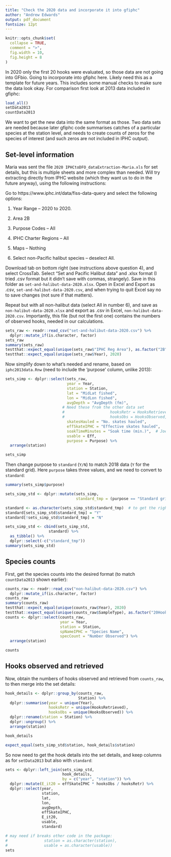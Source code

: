 ```yaml
---
title: "Check the 2020 data and incorporate it into gfiphc"
author: "Andrew Edwards"
output: pdf_document
fontsize: 12pt
---
```


```r
knitr::opts_chunk$set(
  collapse = TRUE,
  comment = ">",
  fig.width = 10,
  fig.height = 8
)
```

In 2020 only the first 20 hooks were evaluated, so those data are not going into
GFbio. Going to incorporate into gfiphc here. Likely need this as a template for
future years. This includes some manual checks to make sure the data look
okay. For comparison first look at 2013 data included in gfiphc:
<!-- Using vignette as a template, and iphc2013data.Rnw -->
```r
load_all()
setData2013
countData2013
```

We want to get the new data into the same format as those. Two data sets are
needed because later gfiphc code summarises catches of a particular species at the
station level, and needs to create counts of zeros for the species of interest
(and such zeros are not included in IPHC output).

## Set-level information

Maria was sent the file `2020 IPHCtoDFO_dataExtraction-Maria.xls` for set
details, but this is multiple sheets and more complex than needed. Will try
extracting directly from IPHC website (which they want us to do in the future
anyway), using the following instructions:

Go to https://www.iphc.int/data/fiss-data-query and select the following options:

1. Year Range -- 2020 to 2020.

2. Area 2B

3. Purpose Codes -- All

4. IPHC Charter Regions -- All

5. Maps -- Nothing

6. Select non-Pacific halibut species -- deselect All.

Download tab on bottom right (see instructions above question 4), and select
CrossTab. Select "Set and Pacific Halibut data" and .xlsx format (I tried .csv
format but it didn't save with commas, strangely). Save in this
folder as `set-and-halibut-data-2020.xlsx`. Open in Excel and Export as .csv, `set-and-halibut-data-2020.csv`,
and when trying to quit Excel say no to save changes (not sure if that matters).

Repeat but with all non-halibut data (select All in number 6), and save as
`non-halibut-data-2020.xlsx` and export as .csv in Excel,
`non-halibut-data-2020.csv`. Importantly, this file
(but not the first one) contains the numbers of observed hooks, needed in our
calculations.

```r
sets_raw <- readr::read_csv("set-and-halibut-data-2020.csv") %>%
  dplyr::mutate_if(is.character, factor)
sets_raw
summary(sets_raw)
testthat::expect_equal(unique(sets_raw$"IPHC Reg Area"), as.factor("2B")) # Check just BC
testthat::expect_equal(unique(sets_raw$Year), 2020)
```

Now simplify down to what's needed and rename, based on `iphc2013data.Rnw` (need
to include the 'purpose' column, unlike 2013):
```r

sets_simp <- dplyr::select(sets_raw,
                           year = Year,
                           station = Station,
                           lat = "MidLat fished",
                           lon = "MidLon fished",
                           avgDepth = "AvgDepth (fm)",
                         # Need these from the other data set
                         #                    hooksRetr = HooksRetrieved,
                         #                    hooksObs = HooksObserved,
                           skatesHauled = "No. skates hauled",
                           effSkateIPHC = "Effective skates hauled",
                           soakTimeMinutes = "Soak time (min.)",  # Joe might want
                           usable = Eff,
                           purpose = Purpose) %>%
  arrange(station)

sets_simp
```

Then change purpose to `standard` (`Y/N`) to match 2018 data (`Y` for the
standard grid). Here `purpose` takes three values, and we need to convert to
`standard`:
```r
summary(sets_simp$purpose)

sets_simp_std <- dplyr::mutate(sets_simp,
                               standard_tmp = (purpose == "Standard grid"))

standard <- as.character(sets_simp_std$standard_tmp)  # to get the right length
standard[sets_simp_std$standard_tmp] = "Y"
standard[!sets_simp_std$standard_tmp] = "N"

sets_simp_std <- cbind(sets_simp_std,
                   standard) %>%
  as_tibble() %>%
  dplyr::select(-c("standard_tmp"))
summary(sets_simp_std)
```

## Species counts

First, get the species counts into the desired format (to match `countData2013` shown earlier):
```r
counts_raw <- readr::read_csv("non-halibut-data-2020.csv") %>%
  dplyr::mutate_if(is.character, factor)
counts_raw
summary(counts_raw)
testthat::expect_equal(unique(counts_raw$Year), 2020)
testthat::expect_equal(unique(counts_raw$SampleType), as.factor("20Hook"))
counts <- dplyr::select(counts_raw,
                        year = Year,
                        station = Station,
                        spNameIPHC = "Species Name",
                        specCount = "Number Observed") %>%
  arrange(station)

counts
```

## Hooks observed and retrieved

Now, obtain the numbers of hooks observed and retrieved from `counts_raw`, to
then merge into the set details:
```r
hook_details <- dplyr::group_by(counts_raw,
                                Station) %>%
  dplyr::summarise(year = unique(Year),
                   hooksRetr = unique(HooksRetrieved),
                   hooksObs = unique(HooksObserved)) %>%
  dplyr::rename(station = Station) %>%
  dplyr::ungroup() %>%
  arrange(station)

hook_details

expect_equal(sets_simp_std$station, hook_details$station)
```

So now need to get the hook details into the set details, and keep columns as
for `setData2013` but also with `standard`:
```r
sets <- dplyr::left_join(sets_simp_std,
                         hook_details,
                         by = c("year", "station")) %>%
  dplyr::mutate(E_it20 = effSkateIPHC * hooksObs / hooksRetr) %>%
  dplyr::select(year,
                station,
                lat,
                lon,
                avgDepth,
                effSkateIPHC,
                E_it20,
                usable,
                standard)

# may need if breaks other code in the package:
#                station = as.character(station),
#                usable = as.character(usable))
sets
```

